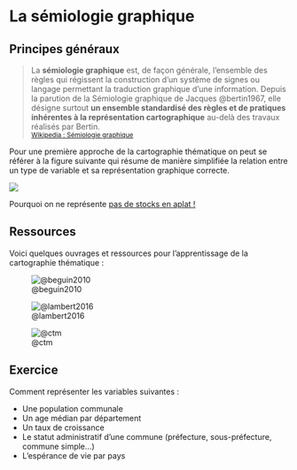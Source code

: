 # La sémiologie graphique

## Principes généraux

> La **sémiologie graphique** est, de façon générale, l'ensemble des règles qui régissent la construction d'un système de signes ou langage permettant la traduction graphique d'une information. Depuis la parution de la Sémiologie graphique de Jacques @bertin1967, elle désigne surtout **un ensemble standardisé des règles et de pratiques inhérentes à la représentation cartographique** au-delà des travaux réalisés par Bertin.   
<small>[Wikipedia : Sémiologie graphique](https://fr.wikipedia.org/wiki/S%C3%A9miologie_graphique)</small>


Pour une première approche de la cartographie thématique on peut se référer à la figure suivante qui résume de manière simplifiée la relation entre un type de variable et sa représentation graphique correcte. 

![](img/arbre_type_data.png)


:::{.callout-note}
Pourquoi on ne représente [pas de stocks en aplat !](https://neocarto.hypotheses.org/5717)
:::



## Ressources

Voici quelques ouvrages et ressources pour l'apprentissage de la cartographie thématique : 


::: {layout="[[1,1,1,1], [1,1,1,1]]"}

![@beguin2010](img/c1.png)


![@lambert2016](img/c2.png)


![@ctm](img/c3.png)  

:::



## Exercice {.unumbered}

Comment représenter les variables suivantes :

  * Une population communale
  * Un age médian par département
  * Un taux de croissance
  * Le statut administratif d'une commune (préfecture, sous-préfecture, commune simple…)
  * L'espérance de vie par pays


